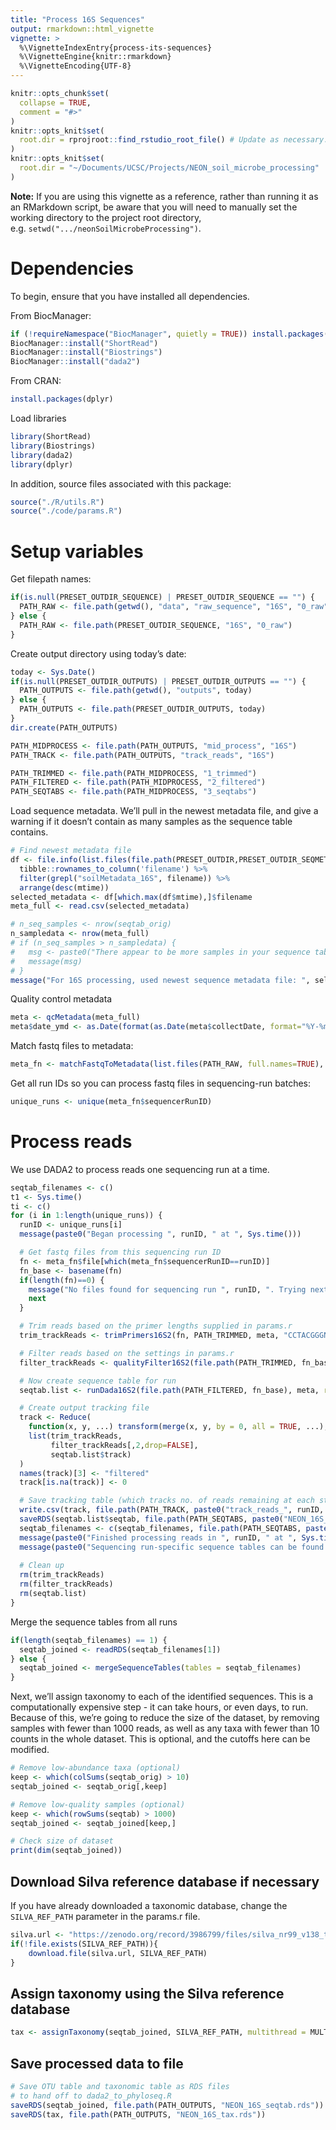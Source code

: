 ```yaml
---
title: "Process 16S Sequences"
output: rmarkdown::html_vignette
vignette: >
  %\VignetteIndexEntry{process-its-sequences}
  %\VignetteEngine{knitr::rmarkdown}
  %\VignetteEncoding{UTF-8}
---
```


```r
knitr::opts_chunk$set(
  collapse = TRUE,
  comment = "#>"
)
knitr::opts_knit$set(
  root.dir = rprojroot::find_rstudio_root_file() # Update as necessary. Should refer to the absolute filepath of the project root directory (e.g. .../neonSoilMicrobeProcessing)
)
knitr::opts_knit$set(
  root.dir = "~/Documents/UCSC/Projects/NEON_soil_microbe_processing"
)
```

**Note:** If you are using this vignette as a reference, rather than running it as an RMarkdown script, be aware that you will need to manually set the working directory to the project root directory, e.g. `setwd(".../neonSoilMicrobeProcessing")`.

# Dependencies

To begin, ensure that you have installed all dependencies.

From BiocManager:

```r
if (!requireNamespace("BiocManager", quietly = TRUE)) install.packages("BiocManager")
BiocManager::install("ShortRead")
BiocManager::install("Biostrings")
BiocManager::install("dada2")
```

From CRAN:
```r
install.packages(dplyr)
```

Load libraries

```r
library(ShortRead)
library(Biostrings)
library(dada2)
library(dplyr)
```

In addition, source files associated with this package:

```r
source("./R/utils.R")
source("./code/params.R")
```

# Setup variables

Get filepath names:

```r
if(is.null(PRESET_OUTDIR_SEQUENCE) | PRESET_OUTDIR_SEQUENCE == "") {
  PATH_RAW <- file.path(getwd(), "data", "raw_sequence", "16S", "0_raw")
} else {
  PATH_RAW <- file.path(PRESET_OUTDIR_SEQUENCE, "16S", "0_raw")
}
```

Create output directory using today's date:

```r
today <- Sys.Date()
if(is.null(PRESET_OUTDIR_OUTPUTS) | PRESET_OUTDIR_OUTPUTS == "") {
  PATH_OUTPUTS <- file.path(getwd(), "outputs", today)
} else {
  PATH_OUTPUTS <- file.path(PRESET_OUTDIR_OUTPUTS, today)
}
dir.create(PATH_OUTPUTS)

PATH_MIDPROCESS <- file.path(PATH_OUTPUTS, "mid_process", "16S")
PATH_TRACK <- file.path(PATH_OUTPUTS, "track_reads", "16S")

PATH_TRIMMED <- file.path(PATH_MIDPROCESS, "1_trimmed")
PATH_FILTERED <- file.path(PATH_MIDPROCESS, "2_filtered")
PATH_SEQTABS <- file.path(PATH_MIDPROCESS, "3_seqtabs")
```

Load sequence metadata. We'll pull in the newest metadata file, and give a warning if it doesn't contain as many samples as the sequence table contains.

```r
# Find newest metadata file
df <- file.info(list.files(file.path(PRESET_OUTDIR,PRESET_OUTDIR_SEQMETA), full.names = T)) %>% 
  tibble::rownames_to_column('filename') %>%
  filter(grepl("soilMetadata_16S", filename)) %>%
  arrange(desc(mtime))
selected_metadata <- df[which.max(df$mtime),]$filename
meta_full <- read.csv(selected_metadata)

# n_seq_samples <- nrow(seqtab_orig)
n_sampledata <- nrow(meta_full)
# if (n_seq_samples > n_sampledata) {
# 	msg <- paste0("There appear to be more samples in your sequence table than in your metadata table! You will need to download additional metadata for this vignette to work. See vignette #1 for metadata downloading function.")
# 	message(msg)
# }
message("For 16S processing, used newest sequence metadata file: ", selected_metadata, ". This defines the entire scope of sequence metadata that was processed. If this is not what you wanted, then modify the variable 'select_metadata` and re-run.")
```

Quality control metadata

```r
meta <- qcMetadata(meta_full)
meta$date_ymd <- as.Date(format(as.Date(meta$collectDate, format="%Y-%m-%d %H:%M:%S"), "%Y-%m-%d"))
```

Match fastq files to metadata:

```r
meta_fn <- matchFastqToMetadata(list.files(PATH_RAW, full.names=TRUE), meta)
```

Get all run IDs so you can process fastq files in sequencing-run batches:

```r
unique_runs <- unique(meta_fn$sequencerRunID)
```

# Process reads

We use DADA2 to process reads one sequencing run at a time.

```r
seqtab_filenames <- c()
t1 <- Sys.time()
ti <- c()
for (i in 1:length(unique_runs)) {
  runID <- unique_runs[i]
  message(paste0("Began processing ", runID, " at ", Sys.time()))

  # Get fastq files from this sequencing run ID
  fn <- meta_fn$file[which(meta_fn$sequencerRunID==runID)]
  fn_base <- basename(fn)
  if(length(fn)==0) {
    message("No files found for sequencing run ", runID, ". Trying next sequencing run.")
    next
  }

  # Trim reads based on the primer lengths supplied in params.r
  trim_trackReads <- trimPrimers16S2(fn, PATH_TRIMMED, meta, "CCTACGGGNBGCASCAG", "GACTACNVGGGTATCTAATCC")

  # Filter reads based on the settings in params.r
  filter_trackReads <- qualityFilter16S2(file.path(PATH_TRIMMED, fn_base), PATH_FILTERED, meta, multithread = MULTITHREAD, maxEE = c(MAX_EE_FWD, MAX_EE_REV), truncLen=220)

  # Now create sequence table for run
  seqtab.list <- runDada16S2(file.path(PATH_FILTERED, fn_base), meta, remove_chimeras=TRUE, multithread=MULTITHREAD, verbose=VERBOSE)

  # Create output tracking file
  track <- Reduce(
    function(x, y, ...) transform(merge(x, y, by = 0, all = TRUE, ...), row.names=Row.names, Row.names = NULL),
    list(trim_trackReads, 
         filter_trackReads[,2,drop=FALSE], 
         seqtab.list$track)
  )
  names(track)[3] <- "filtered"
  track[is.na(track)] <- 0

  # Save tracking table (which tracks no. of reads remaining at each stage) and sequence table
  write.csv(track, file.path(PATH_TRACK, paste0("track_reads_", runID, ".csv")))
  saveRDS(seqtab.list$seqtab, file.path(PATH_SEQTABS, paste0("NEON_16S_seqtab_nochim_", runID, ".rds")))
  seqtab_filenames <- c(seqtab_filenames, file.path(PATH_SEQTABS, paste0("NEON_16S_seqtab_nochim_", runID, ".rds")))
  message(paste0("Finished processing reads in ", runID, " at ", Sys.time()))
  message(paste0("Sequencing run-specific sequence tables can be found in ", PATH_SEQTABS))
  
  # Clean up
  rm(trim_trackReads)
  rm(filter_trackReads)
  rm(seqtab.list)
}
```

Merge the sequence tables from all runs

```r
if(length(seqtab_filenames) == 1) {
  seqtab_joined <- readRDS(seqtab_filenames[1])
} else {
  seqtab_joined <- mergeSequenceTables(tables = seqtab_filenames)
}
```

Next, we'll assign taxonomy to each of the identified sequences. This is a computationally expensive step - it can take hours, or even days, to run. Because of this, we're going to reduce the size of the dataset, by removing samples with fewer than 1000 reads, as well as any taxa with fewer than 10 counts in the whole dataset. This is optional, and the cutoffs here can be modified.

```r
# Remove low-abundance taxa (optional)
keep <- which(colSums(seqtab_orig) > 10)
seqtab_joined <- seqtab_orig[,keep]

# Remove low-quality samples (optional)
keep <- which(rowSums(seqtab) > 1000)
seqtab_joined <- seqtab_joined[keep,]

# Check size of dataset
print(dim(seqtab_joined))
```


## Download Silva reference database if necessary
If you have already downloaded a taxonomic database, change the `SILVA_REF_PATH` parameter in the params.r file.

```r
silva.url <- "https://zenodo.org/record/3986799/files/silva_nr99_v138_train_set.fa.gz"
if(!file.exists(SILVA_REF_PATH)){
	download.file(silva.url, SILVA_REF_PATH)
}

```

## Assign taxonomy using the Silva reference database
```r
tax <- assignTaxonomy(seqtab_joined, SILVA_REF_PATH, multithread = MULTITHREAD, verbose = VERBOSE)
```

## Save processed data to file

```r
# Save OTU table and taxonomic table as RDS files
# to hand off to dada2_to_phyloseq.R
saveRDS(seqtab_joined, file.path(PATH_OUTPUTS, "NEON_16S_seqtab.rds"))
saveRDS(tax, file.path(PATH_OUTPUTS, "NEON_16S_tax.rds"))
```


